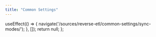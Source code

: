 ```yaml
---
title: "Common Settings"
---
```



  useEffect(() => {
    navigate('/sources/reverse-etl/common-settings/sync-modes/');
  }, []);
  return null;
};
